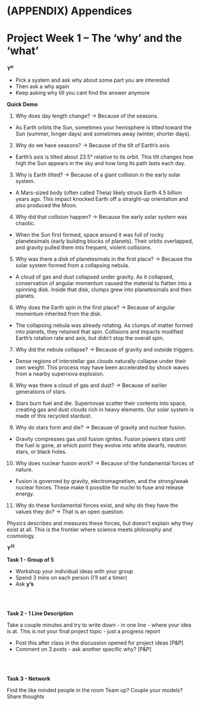 # (APPENDIX) Appendices {-}

# Project Week 1 – The 'why' and the 'what' {#app-wk1}


::: promptbox
**$Y^n$**

- Pick a system and ask why about some part you are interested
- Then ask a why again
- Keep asking why till you cant find the answer anymore


**Quick Demo**

1. Why does day length change?
→ Because of the seasons.

- As Earth orbits the Sun, sometimes your hemisphere is tilted toward the Sun (summer, longer days) and sometimes away (winter, shorter days).

2. Why do we have seasons?
→ Because of the tilt of Earth’s axis.

- Earth’s axis is tilted about 23.5° relative to its orbit. This tilt changes how high the Sun appears in the sky and how long its path lasts each day.

3. Why is Earth tilted?
→ Because of a giant collision in the early solar system.

- A Mars-sized body (often called Theia) likely struck Earth 4.5 billion years ago. This impact knocked Earth off a straight-up orientation and also produced the Moon.

4. Why did that collision happen?
→ Because the early solar system was chaotic.

- When the Sun first formed, space around it was full of rocky planetesimals (early building blocks of planets). Their orbits overlapped, and gravity pulled them into frequent, violent collisions.

5. Why was there a disk of planetesimals in the first place?
→ Because the solar system formed from a collapsing nebula.

- A cloud of gas and dust collapsed under gravity. As it collapsed, conservation of angular momentum caused the material to flatten into a spinning disk. Inside that disk, clumps grew into planetesimals and then planets.

6. Why does the Earth spin in the first place?
→ Because of angular momentum inherited from the disk.

- The collapsing nebula was already rotating. As clumps of matter formed into planets, they retained that spin. Collisions and impacts modified Earth’s rotation rate and axis, but didn’t stop the overall spin.

7. Why did the nebula collapse?
→ Because of gravity and outside triggers.

- Dense regions of interstellar gas clouds naturally collapse under their own weight. This process may have been accelerated by shock waves from a nearby supernova explosion.

8. Why was there a cloud of gas and dust?
→ Because of earlier generations of stars.

- Stars burn fuel and die. Supernovae scatter their contents into space, creating gas and dust clouds rich in heavy elements. Our solar system is made of this recycled stardust.

9. Why do stars form and die?
→ Because of gravity and nuclear fusion.

- Gravity compresses gas until fusion ignites. Fusion powers stars until the fuel is gone, at which point they evolve into white dwarfs, neutron stars, or black holes.

10. Why does nuclear fusion work?
→ Because of the fundamental forces of nature.

- Fusion is governed by gravity, electromagnetism, and the strong/weak nuclear forces. These make it possible for nuclei to fuse and release energy.

11. Why do these fundamental forces exist, and why do they have the values they do?
→ That is an open question.

Physics describes and measures these forces, but doesn’t explain why they exist at all. This is the frontier where science meets philosophy and cosmology.

**$Y^{11}$**
:::



::: promptbox

**Task 1 - Group of 5**

- Workshop your individual ideas with your group
- Spend 3 mins on each person (I'll set a timer)
- Ask **y's**

<br><br>
:::


::: promptbox
**Task 2 - 1 Line Description**

Take a couple minutes and try to write down - in one line - where your idea is at.
This is not your final project topic - just a progress report

- Post this after class in the discussion opened for project ideas [P&P]
- Comment on 3 posts - ask another specific why? [P&P]

<br><br>

:::

::: promptbox

**Task 3 - Network**

Find the like minded people in the room
Team up? Couple your models? Share thoughts

:::


